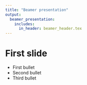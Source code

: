 ```yaml
---
title: "Beamer presentation"
output:
  beamer_presentation:
    includes:
      in_header: beamer_header.tex
---
```


# First slide

- First bullet\pause
- Second bullet\pause
- Third bullet
